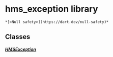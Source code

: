 # hms_exception library

    *[<Null safety>](https://dart.dev/null-safety)*

## Classes

##### [HMSException](../exceptions_hms_exception/HMSException-class)
